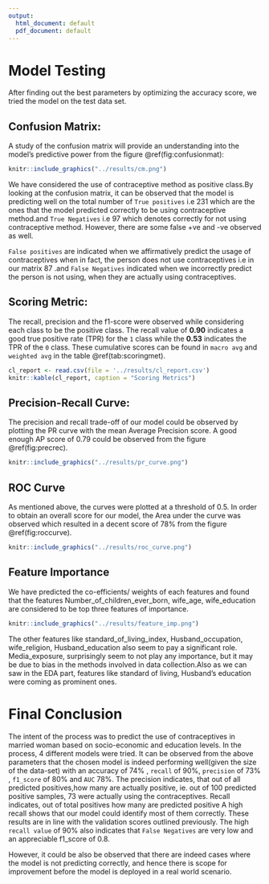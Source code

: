 ---
output:
  html_document: default
  pdf_document: default
---
# Model Testing
After finding out the best parameters by optimizing the accuracy score, we tried the model on the test data set. 

## Confusion Matrix:

A study of the confusion matrix will provide an understanding into the model's predictive power from the figure \@ref(fig:confusionmat):

```{r confusionmat, echo=FALSE, fig.cap="Confusion Matrix (Actual vs Predicted)", out.width = '50%'}

knitr::include_graphics("../results/cm.png")

```

We have considered the use of contraceptive method as positive class.By looking at the confusion matrix, it can be observed that the model is predicting well on the total number of `True positives` i.e 231  which are the ones that the model predicted correctly to be using contraceptive method.and `True Negatives` i.e 97 which denotes correctly for not using contraceptive method. However, there are some false +ve and -ve observed as well.  

`False positives` are indicated when we affirmatively predict the usage of contraceptives when in fact, the person does not use contraceptives i.e in our matrix 87 .and `False Negatives` indicated when we incorrectly predict the person is not using, when they are actually using contraceptives.

## Scoring Metric:

The recall, precision and the f1-score were observed while considering each class to be the positive class. The recall value of **0.90** indicates a good true positive rate (TPR) for the `1` class while the **0.53** indicates the TPR of the `0` class. These cumulative scores can be found in `macro avg` and `weighted avg` in the table \@ref(tab:scoringmet).

```{r scoringmet, echo=FALSE, fig.cap="Scoring Metrics", out.width = '50%'}
cl_report <- read.csv(file = '../results/cl_report.csv')
knitr::kable(cl_report, caption = "Scoring Metrics")
```


## Precision-Recall Curve:


The precision and recall trade-off of our model could be observed by plotting the PR curve with the mean Average Precision score. A good enough AP score of 0.79 could be observed from the figure \@ref(fig:precrec).


```{r precrec, echo=FALSE, fig.cap="Precision vs Recall Curve", out.width = '50%'}
knitr::include_graphics("../results/pr_curve.png")
```

## ROC Curve

As mentioned above, the curves were plotted at a threshold of $0.5$. In order to obtain an overall score for our model, the Area under the curve was observed which resulted in a decent score of 78% from the figure \@ref(fig:roccurve).

```{r roccurve, echo=FALSE, fig.cap="AUC ROC Curve", out.width = '100%'}
knitr::include_graphics("../results/roc_curve.png")
```
## Feature Importance

We have predicted the co-efficients/ weights of each features and found that the features Number_of_children_ever_born, wife_age, wife_education are considered to be top three features of importance.

```{r feature_imp, echo=FALSE, fig.cap="Feature Importances", out.width='100%'}
knitr::include_graphics("../results/feature_imp.png")
```
The other features like standard_of_living_index, Husband_occupation, wife_religion, Husband_education also seem to pay a significant role. Media_exposure, surprisingly seem to not play any importance, but it may be due to bias in the methods involved in data collection.Also as we can saw in the EDA part, features like standard of living, Husband's education  were coming as prominent ones. 

# Final Conclusion

The intent of the process was to predict the use of contraceptives in married woman based on socio-economic and education levels. In the process, 4 different models were tried. It can be observed from the above parameters that the chosen model is indeed performing well(given the size of the data-set) with an accuracy of $74\%$ , `recall` of $90\%$, `precision` of $73\%$ , `f1_score` of $80\%$ and `AUC` $78\%$. The precision indicates, that out of all predicted positives,how many are actually positive, ie. out of 100 predicted positive samples, 73 were actually using the contraceptives. Recall indicates, out of total positives how many are predicted positive A high recall shows that our model could identify most of them correctly.
These results are in line with the validation scores outlined previously. The high `recall value` of $90\%$  also indicates that `False Negatives` are very low and an appreciable f1_score of 0.8.


However, it could be also be observed that there are indeed cases where the model is not predicting correctly, and hence there is scope for improvement before the model is deployed in a real world scenario.

